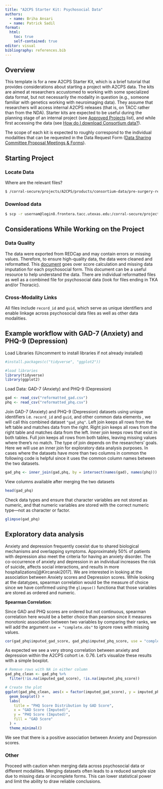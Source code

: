 ```yaml
---
title: "A2CPS Starter Kit: Psychosocial Data"
authors:
  - name: Briha Ansari
  - name: Patrick Sadil
format:
  html:
    toc: true
    self-contained: true
editor: visual
bibliography: references.bib
---
```


## Overview

This template is for a new A2CPS Starter Kit, which is a brief tutorial that provides considerations about starting a project with A2CPS data. The kits are aimed at researchers accustomed to working with some specialized data format, but not necessarily the modality in question (e.g., someone familiar with genetics working with neuroimaging data). They assume that researchers will access internal A2CPS releases (that is, on TACC rather than from the NDA). Starter kits are expected to be useful during the planning stage of an internal project (see [Approved Projects](https://a2cps.atlassian.net/wiki/spaces/WG/pages/22675472) list), and while first accessing the data (see [How do I download Consortium data?](https://a2cps.atlassian.net/wiki/spaces/DAS/pages/5080606)).

The scope of each kit is expected to roughly correspond to the individual modalities that can be requested in the Data Request Form ([Data Sharing Committee Proposal Meetings & Forms](https://a2cps.atlassian.net/wiki/spaces/WG/pages/5080456/Data+Sharing+Committee+Proposal+Meetings+Forms?preview=/5080456/5106943/Data%20Request%20Form_2023.pdf)).

## Starting Project

### Locate Data

Where are the relevant files?

``` bash
$ /corral-secure/projects/A2CPS/products/consortium-data/pre-surgery-release-2-0-0/psychosocial/reformatted
```

### Download data

``` bash
$ scp -r usernam@login8.frontera.tacc.utexas.edu:/corral-secure/projects/A2CPS/products/consortium-data/pre-surgery-release-2-0-0/psychosocial/reformatted/ /Path to where you want to store data on your machine/
```

## Considerations While Working on the Project

### Data Quality

The data were exported from REDCap and may contain errors or missing values. Therefore, to ensure high-quality data, the data were cleaned and reformatted. This [document](https://github.com/a2cps/starterkits/blob/main/psycho_social_biomarker_impute.qmd) goes over score calculation and missing data imputation for each psychosocial form. This document can be a useful resource to help understand the data. There are individual reformatted files as well as a combined file for psychosocial data (look for files ending in TKA and/or Thoracic).

### Cross-Modality Links

All files include `record_id` and `guid`, which serve as unique identifiers and enable linkage across psychosocial data files as well as other data modalities.

## Example workflow with GAD-7 (Anxiety) and PHQ-9 (Depression)

Load Libraries (Uncomment to install libraries if not already installed)

```r
#install.packages(c("tidyverse", "ggplot2"))

#load libraries
library(tidyverse)
library(ggplot2)
```

Load Data: GAD-7 (Anxiety) and PHQ-9 (Depression)

```r
gad <- read_csv("reformatted_gad.csv")
phq <- read_csv("reformatted_phq.csv")
```

Join GAD-7 (Anxiety) and PHQ-9 (Depression) datasets using unique identifiers i.e. `record_id` and `guid`, and other common data elements , we will call this combined dataset `"gad_phq"`. Left join keeps all rows from the left table and matches data from the right. Right join keeps all rows from the right table and matches data from the left. Inner join keeps rows that exist in both tables. Full join keeps all rows from both tables, leaving missing values where there’s no match. The type of join depends on the researchers’ goals. Here we will use an inner join for exploratory data analysis purposes. In cases where the datasets have more than two columns in common the following code is helpful since it uses the common column names between the two datasets.

```r
gad_phq <- inner_join(gad,phq, by = intersect(names(gad), names(phq)))
```

View columns available after merging the two datasets

```r
head(gad_phq)
```

Check data types and ensure that character variables are not stored as numeric, and that numeric variables are stored with the correct numeric type—not as character or factor.

```r
glimpse(gad_phq)

```

## Exploratory data analysis

Anxiety and depression frequently coexist due to shared biological mechanisms and overlapping symptoms. Approximately 50% of patients with depression also meet the criteria for having an anxiety disorder. The co-occurrence of anxiety and depression in an individual increases the risk of suicide, affects social interactions, and results in more hospitalizations[@Kircanski2017]. We are interested in looking at the association between Anxiety scores and Depression scores. While looking at the datatypes, spearman correlation would be the measure of choice since we have confirmed using the `glimpse()` functiona that those variables are stored as ordered and numeric.

**Spearman Correlation**:

Since GAD and PHQ scores are ordered but not continuous, spearman correlation here would be a better choice than pearson since it measures monotonic association between two variables by comparing their ranks, we will add the argument `use = "complete.obs"` to ignore rows with missing values.

```r
cor(gad_phq$imputed_gad_score, gad_phq$imputed_phq_score, use = "complete.obs")
```

As expected we see a very strong correlation between anxiety and depression within the A2CPS cohort i.e. 0.76. Let’s visualize these results with a simple boxplot.

```r
# Remove rows with NA in either column
gad_phq_clean <- gad_phq %>%
  filter(!is.na(imputed_gad_score), !is.na(imputed_phq_score))

# Create the plot
ggplot(gad_phq_clean, aes(x = factor(imputed_gad_score), y = imputed_phq_score, fill = factor(imputed_gad_score))) +
  geom_boxplot() +
  labs(
    title = "PHQ Score Distribution by GAD Score",
    x = "GAD Score (Imputed)",
    y = "PHQ Score (Imputed)",
    fill = "GAD Score"
  ) +
  theme_minimal()
```

We see that there is a positive association between Anxiety and Depression scores.

### Other

Proceed with caution when merging data across psychosocial data or different modalities. Merging datasets often leads to a reduced sample size due to missing data or incomplete forms. This can lower statistical power and limit the ability to draw reliable conclusions.
